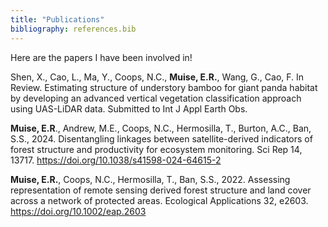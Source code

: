 ```yaml
---
title: "Publications"
bibliography: references.bib
---
```


Here are the papers I have been involved in!

Shen, X., Cao, L., Ma, Y., Coops, N.C., **Muise, E.R.**, Wang, G., Cao, F. In Review. Estimating structure of understory bamboo for giant panda habitat by developing an advanced vertical vegetation classification approach using UAS-LiDAR data. Submitted to Int J Appl Earth Obs.

**Muise, E.R**., Andrew, M.E., Coops, N.C., Hermosilla, T., Burton, A.C., Ban, S.S., 2024. Disentangling linkages between satellite-derived indicators of forest structure and productivity for ecosystem monitoring. Sci Rep 14, 13717. <https://doi.org/10.1038/s41598-024-64615-2>

**Muise, E.R.**, Coops, N.C., Hermosilla, T., Ban, S.S., 2022. Assessing representation of remote sensing derived forest structure and land cover across a network of protected areas. Ecological Applications 32, e2603. <https://doi.org/10.1002/eap.2603>
